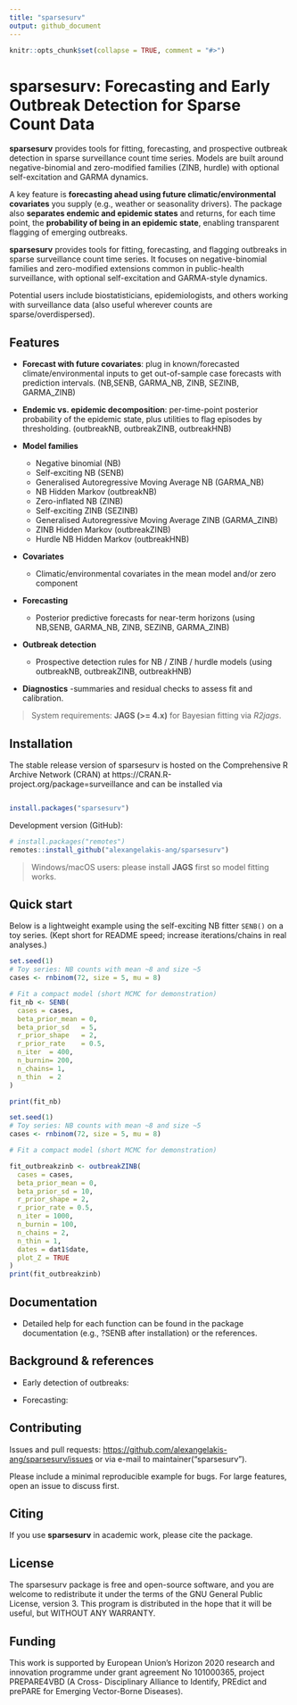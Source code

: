 ```yaml
---
title: "sparsesurv"
output: github_document
---
```


```r
knitr::opts_chunk$set(collapse = TRUE, comment = "#>")
```

# sparsesurv: Forecasting and Early Outbreak Detection for Sparse Count Data

**sparsesurv** provides tools for fitting, forecasting, and prospective outbreak detection in
sparse surveillance count time series. Models are built around negative-binomial and
zero-modified families (ZINB, hurdle) with optional self-excitation and GARMA dynamics.

A key feature is **forecasting ahead using future climatic/environmental covariates** you supply
(e.g., weather or seasonality drivers). The package also **separates endemic and epidemic states**
and returns, for each time point, the **probability of being in an epidemic state**, enabling
transparent flagging of emerging outbreaks.

**sparsesurv** provides tools for fitting, forecasting, and flagging outbreaks in
sparse surveillance count time series. It focuses on negative-binomial families and
zero-modified extensions common in public-health surveillance, with optional
self-excitation and GARMA-style dynamics.

Potential users include biostatisticians, epidemiologists, and others working with
surveillance data (also useful wherever counts are sparse/overdispersed).

## Features
- **Forecast with future covariates**: plug in known/forecasted
  climate/environmental inputs to get out-of-sample case forecasts with
  prediction intervals. (NB,SENB, GARMA_NB, ZINB, SEZINB, GARMA_ZINB)

- **Endemic vs. epidemic decomposition**: per-time-point posterior
  probability of the epidemic state, plus utilities to flag episodes by
  thresholding. (outbreakNB, outbreakZINB, outbreakHNB)
- **Model families**

  - Negative binomial (NB)
  - Self-exciting NB (SENB)
  - Generalised Autoregressive Moving Average NB (GARMA_NB)
  - NB Hidden Markov (outbreakNB)
  - Zero-inflated NB (ZINB)
  - Self-exciting ZINB (SEZINB)
  - Generalised Autoregressive Moving Average ZINB (GARMA_ZINB)
  - ZINB Hidden Markov (outbreakZINB)
  - Hurdle NB Hidden Markov (outbreakHNB)

- **Covariates**

  - Climatic/environmental covariates in the mean model and/or zero
    component

- **Forecasting**

  - Posterior predictive forecasts for near-term horizons (using
    NB,SENB, GARMA_NB, ZINB, SEZINB, GARMA_ZINB)

- **Outbreak detection**

  - Prospective detection rules for NB / ZINB / hurdle models (using
    outbreakNB, outbreakZINB, outbreakHNB)

- **Diagnostics**
  -summaries and residual checks to assess fit and calibration.

> System requirements: **JAGS (>= 4.x)** for Bayesian fitting via *R2jags*.

## Installation

The stable release version of sparsesurv is hosted on the Comprehensive R Archive Network (CRAN) at https://CRAN.R-project.org/package=surveillance and can be installed via

```r

install.packages("sparsesurv")
```

Development version (GitHub):

```r
# install.packages("remotes")
remotes::install_github("alexangelakis-ang/sparsesurv")
```

> Windows/macOS users: please install **JAGS** first so model fitting works.

## Quick start

Below is a lightweight example using the self-exciting NB fitter `SENB()` on a toy
series. (Kept short for README speed; increase iterations/chains in real analyses.)

```r
set.seed(1)
# Toy series: NB counts with mean ~8 and size ~5
cases <- rnbinom(72, size = 5, mu = 8)

# Fit a compact model (short MCMC for demonstration)
fit_nb <- SENB(
  cases = cases,
  beta_prior_mean = 0,
  beta_prior_sd   = 5,
  r_prior_shape   = 2,
  r_prior_rate    = 0.5,
  n_iter  = 400,
  n_burnin= 200,
  n_chains= 1,
  n_thin  = 2
)

print(fit_nb)

```

```r
set.seed(1)
# Toy series: NB counts with mean ~8 and size ~5
cases <- rnbinom(72, size = 5, mu = 8)

# Fit a compact model (short MCMC for demonstration)

fit_outbreakzinb <- outbreakZINB(
  cases = cases,
  beta_prior_mean = 0,
  beta_prior_sd = 10,
  r_prior_shape = 2,
  r_prior_rate = 0.5,
  n_iter = 1000,
  n_burnin = 100,
  n_chains = 2,
  n_thin = 1,
  dates = dat1$date,
  plot_Z = TRUE
)
print(fit_outbreakzinb)

```

## Documentation

- Detailed help for each function can be found in the package documentation (e.g., ?SENB after installation) or the references.

## Background & references
- Early detection of outbreaks: 

- Forecasting: 



## Contributing

Issues and pull requests: <https://github.com/alexangelakis-ang/sparsesurv/issues> or via e-mail to maintainer("sparsesurv").

Please include a minimal reproducible example for bugs. For large features, open an
issue to discuss first.

## Citing

If you use **sparsesurv** in academic work, please cite the package.

## License
The sparsesurv package is free and open-source software, and you are welcome to redistribute it under the terms of the GNU General Public License, version 3. This program is distributed in the hope that it will be useful, but WITHOUT ANY WARRANTY.

## Funding
This work is supported by European Union’s Horizon 2020 research and innovation programme under grant agreement No 101000365, project PREPARE4VBD (A Cross- Disciplinary Alliance to Identify, PREdict and prePARE for Emerging Vector-Borne Diseases).
